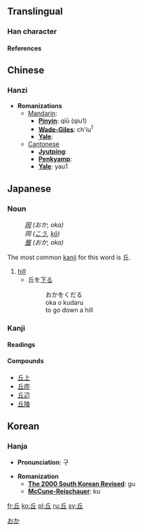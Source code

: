 {{see|丠}}<!-- may be replaced by zh-forms -->

==Translingual==
===Han character===
{{Han char|rad=一|as=04|sn=5|so=|four=7210<sub>1</sub>|canj=人一 (OM)|cmean=hill; elder; empty; a name}}
====References====
{{Han ref|kx=0077.140|dkj=00033|dj=0156.020|hdz=10017.010|uh=4E18|ud=19992|bh=A543|bd=42307}}




==Chinese==
===Hanzi===


* '''Romanizations'''
** [[Mandarin]]:
*** '''[[Pinyin]]''': qiū (qiu1)
*** '''[[Wade-Giles]]''': ch'iu<sup>1</sup>
*** '''[[Yale]]''': 
**[[Cantonese]]
***'''[[Jyutping]]''':
***'''[[Penkyamp]]''': 
***'''[[Yale]]''': yau1



==Japanese==
[[Category:Japanese language|おか]]
===Noun===
{{janoun|おか|oka}}
:''[[岡]] (おか, oka)''
:''岡 ([[こう]], [[kō]])''
:''[[壟]] (おか, oka)''

The most common [[kanji]] for this word is 丘.
# [[hill]]
#*丘を[[下る]]
#*:おかをくだる
#*:oka o kudaru
#*:to go down a hill

===Kanji===
{{ja-kanji|grade=|rs=一04|simple=}}
====Readings====
{{ja-readings|on=[[きゅう]] ([[kyū]])|kun=[[おか]] ([[oka]])}}
====Compounds====
*[[丘上]]
*[[丘疹]]
*[[丘辺]]
*[[丘陵]]




==Korean==
===Hanja===

* '''Pronunciation''': 구

* '''Romanization'''
** '''[[The 2000 South Korean Revised Romanization|The 2000 South Korean Revised]]''': gu
** '''[[McCune-Reischauer]]''': ku






[[fr:丘]]
[[ko:丘]]
[[pl:丘]]
[[ru:丘]]
[[sv:丘]]